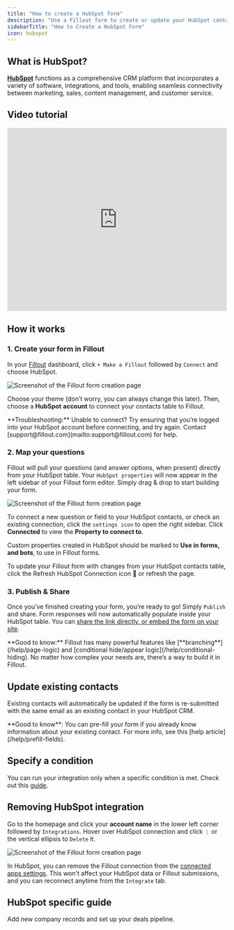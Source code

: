 ```yaml
---
title: "How to create a HubSpot form"
description: "Use a Fillout form to create or update your HubSpot contacts. Embed your forms or share them anywhere."
sidebarTitle: "How to Create a HubSpot Form"
icon: hubspot
---
```


## What is HubSpot?

[**HubSpot**](https://www.hubspot.com/) functions as a comprehensive CRM platform that incorporates a variety of software, integrations, and tools, enabling seamless connectivity between marketing, sales, content management, and customer service.

## Video tutorial

<Frame>
  <iframe class="notion-asset-object-fit" src="https://www.youtube.com/embed/V6ZIKISqmHk?feature=shared" title="iframe video" frameborder="0" allowfullscreen="" loading="lazy" scrolling="auto" width="100%" height="420"></iframe>
</Frame>

## How it works

### 1. Create your form in Fillout

In your [Fillout](https://build.fillout.com/home) dashboard, click `+ Make a Fillout` followed by `Connect` and choose HubSpot.

<Frame>
  <img src="/images/image1.png" alt="Screenshot of the Fillout form creation page" />
</Frame>

Choose your theme (don’t worry, you can always change this later). Then, choose a **HubSpot** **account** to connect your contacts table to Fillout.

<Note>
  **Troubleshooting:** Unable to connect? Try ensuring that you’re logged into your HubSpot account before connecting, and try again. Contact [support@fillout.com](mailto:support@fillout.com) for help.
</Note>

### 2. Map your questions

Fillout will pull your questions (and answer options, when present) directly from your HubSpot table. Your `HubSpot properties` will now appear in the left sidebar of your Fillout form editor. Simply drag & drop to start building your form.

<Frame>
  <img src="/images/Screenshot2025-02-12at2.54.18PM.png" alt="Screenshot of the Fillout form creation page" />
</Frame>

To connect a new question or field to your HubSpot contacts, or check an existing connection, click the `settings icon` to open the right sidebar. Click **Connected** to view the **Property to connect to**.

Custom properties created in HubSpot should be marked to **Use in forms, and bots**, to use in Fillout forms.

<Tip>
 To update your Fillout form with changes from your HubSpot contacts table, click the Refresh HubSpot Connection icon 🔄 or refresh the page.
</Tip>

### 3. Publish & Share

Once you’ve finished creating your form, you’re ready to go\! Simply `Publish` and share. Form responses will now automatically populate inside your HubSpot table. You can [share the link directly, or embed the form on your site](/help/sharing).

<Check>
  **Good to know:** Fillout has many powerful features like [**branching**](/help/page-logic) and [conditional hide/appear logic](/help/conditional-hiding). No matter how complex your needs are, there’s a way to build it in Fillout.
</Check>

## Update existing contacts

Existing contacts will automatically be updated if the form is re-submitted with the same email as an existing contact in your HubSpot CRM.

<Check>
  **Good to know**: You can pre-fill your form if you already know information about your existing contact. For more info, see this [help article](/help/prefill-fields).
</Check>

## Specify a condition

You can run your integration only when a specific condition is met. Check out this [guide](/help/conditional-integration).

## Removing HubSpot integration

Go to the homepage and click your **account name** in the lower left corner followed by `Integrations`. Hover over HubSpot connection and click `⋮` or the vertical ellipsis to `Delete` it.

<Frame>
  <img src="/images/Screenshot2025-02-12at3.02.53PM.png" alt="Screenshot of the Fillout form creation page" />
</Frame>

In HubSpot, you can remove the Fillout connection from the [connected apps settings](https://knowledge.hubspot.com/integrations/connect-apps-to-hubspot). This won't affect your HubSpot data or Fillout submissions, and you can reconnect anytime from the `Integrate` tab.

## HubSpot specific guide

<CardGroup cols={3}>
  <Card title="Make new companies and deals in a HubSpot form" href="/help/HubSpot-companies-deals" icon="handshake" iconType="regular" color="#FFC738">
    Add new company records and set up your deals pipeline.
  </Card>
</CardGroup>
